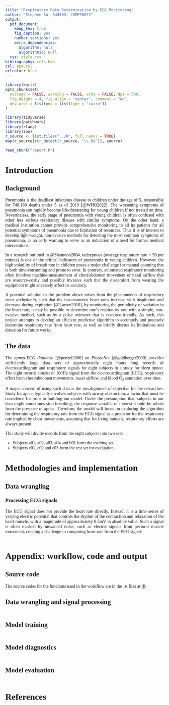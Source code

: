 ```yaml
---
title: "Respiratory Rate Determination by ECG Monitoring"
author: "Stephen Su, 844503, COMP90072"
output:
  pdf_document:
    keep_tex: true
    fig_caption: yes
    number_sections: yes
    extra_dependencies:
      algorithm: null
      algorithmic: null
  css: style.css
bibliography: refs.bib
csl: apa.csl
urlcolor: blue
---
```


<style type="text/css">

body {
  font-family: serif;
  text-align: justify;
}

</style>

```r
library(knitr)
opts_chunk$set(
  message = FALSE, warning = FALSE, echo = FALSE, dpi = 500,
  fig.height = 4, fig.align = "center", comment = "#>",
  dev.args = list(png = list(type = "cairo"))
)
```

```r
library(tidyverse)
library(patchwork)
library(rlang)
library(zoo)
r_source <- list.files("../R", full.names = TRUE)
map(r_source[str_detect(r_source, "\\.R$")], source)
```

```r
read_chunk("report.R")
```

# Introduction

## Background

Pneumonia is the deadliest infectious disease to children under the age of 5, responsible for 740,180 deaths under 5 as of 2019 [@WHO2022]. The worsening symptoms of pneumonia can rapidly become life-threatening for young children if not treated on time. Nevertheless, the early stage of pneumonia with young children is often confused with other less serious respiratory disease with similar symptoms. On the other hand, a medical institution cannot provide comprehensive monitoring to all its patients for all potential symptoms of pneumonia due to limitation of resources. Thus it is of interest to develop light-weight, non-evasive methods for detecting the most common symptoms of pneumonia, as an early warning to serve as an indication of a need for further medical interventions.

In a research outlined in @Shamoon2004, tachypnoea (average respiratory rate > 50 per minute) is one of the critical indicators of pneumonia in young children. However, the high volatility of breath rate in children poses a major challenge for manual counting that is both time-consuming and prone to error. In contrary, automated respiratory monitoring often involves machine-measurement of chest/abdomen movement or nasal airflow that are resource-costly and possibly invasive such that the discomfort from wearing the equipment might adversely affect its accuracy.

A potential solution to the problem above arises from the phenomenon of *respiratory sinus arrhythmia*, such that the instantaneous heart rates increase with inspiration and decrease during expiration [@Larsen2010], by monitoring the periodicity of variation in the heart rate, it may be possible to determine one's respiratory rate with a simple, non-evasive method, such as by a pulse oximeter that is resource-friendly. As such, this project attempts to develop an efficient *predictive* algorithm to accurately and precisely determine respiratory rate from heart rate, as well as briefly discuss its limitations and direction for future works.

## The data

The *apnea-ECG database* [@penzel2000] on *PhysioNet* [@goldberger2000] provides sufficiently large data sets of approximately eight hours long records of electrocardiogram and respiratory signals for eight subjects in a study for *sleep apnea*. The eight records consist of 100Hz signal from the electrocardiogram (ECG), respiratory effort from chest/abdomen movements, nasal airflow, and blood O$_2$ saturation over time.

A major concern of using such data is the misalignment of objective for the researches. Study for apnea typically involves subjects with airway obstruction, a factor that must be considered for prior to building our model. Under the presumption that, subjects in our data might sometimes stop breathing, the response variable of interest should be robust from the presence of apnea. Therefore, the model will focus on exploring the algorithm for determining the respiratory rate from the ECG signal as a predictor for the respiratory rate implied by chest movements, assuming that for living humans, respiratory efforts are always present.

This study will divide records from the eight subjects into two sets:

  - Subjects a01, a02, a03, a04 and b01 form the *training set*.
  - Subjects c01, c02 and c03 form the *test set* for evaluation.

\newpage

# Methodologies and implementation

## Data wrangling

### Processing ECG signals

The ECG signal does not provide the heart rate directly. Instead, it is a time series of varying electric potential that controls the rhythm of the contraction and relaxation of the heart muscle, with a magnitude of approximately 0.5mV in absolute value. Such a signal is often masked by unwanted noise, such as electric signals from pectoral muscle movement, creating a challenge in computing heart rate from the ECG signal.

```r
```

\begin{algorithm}
\caption{5-20Hz band-pass filter with fast Fourier transform}
\begin{algorithmic}[1]
\STATE Take $\mathbf{x} \in \mathbb{R}^n$ as the 100-Hz input
\STATE Obtain $\mathbf{y}$ by fast Fourier transform on $\mathbf{x}$
\FOR{$t = 1, ..., n$}
\STATE $y_t \leftarrow \sum_{k = 1}^n{x_k}\text{exp}(-2\pi i(k - 1)(t - 1) / n)$
\ENDFOR
\STATE Zero corresponding (Nyquist) frequency bins for 0-5, 20-50Hz
\FOR{$t = 1, ..., n \land (t \in (0.2n, 0.8n) \lor t > 0.95n \lor t < 0.05n)$}
\STATE $y_t \leftarrow 0 + 0i$
\ENDFOR
\STATE Obtain $\mathbf{z}$ by normalised inverse fast Fourier transform on $\mathbf{y}$
\FOR{$t = 1, ..., n$}
\STATE $z_t \leftarrow \sum_{k = 1}^n{y_k}\text{exp}(2\pi i(k - 1)(t - 1) / n) / n$
\ENDFOR
\RETURN $\text{Re}(\mathbf{z}) \in \mathbb{R}^n$ as the 100-Hz output
\end{algorithmic}
\end{algorithm}

\begin{algorithm}
\caption{R peak timestamping with phase correction}
\begin{algorithmic}[1]
\STATE Take the original $\mathbf{x} \in \mathbb{R}^n$ and the filtered $\mathbf{z} \in \mathbb{R}^n$ as the 100-Hz inputs
\STATE Set moving threshold $\mathbf{b}$ as half of rolling maximum
\STATE $(b_t | t = 1, ..., 100) \leftarrow (+\infty)_{\times 100}$
\FOR{$t = 101, ..., n$}
\STATE $b_t \leftarrow \frac{1}{2}\text{max}\{z_{t - 100}, ..., z_t\}$
\ENDFOR
\STATE Create thresholding indicator $\boldsymbol{\iota^{(1)}}$
\FOR{$t = 1, ..., n$}
\STATE $\iota^{(1)}_t \leftarrow I(z_t > \text{max}\{b_t, F^{-1}_{Z}(0.95)\})$
\ENDFOR
\STATE Create concave-peak indicator $\boldsymbol{\iota^{(2)}}$
\FOR{$t = 1, n$}
\STATE $\iota^{(2)}_t \leftarrow 0$
\ENDFOR
\FOR{$t = 2, ..., n - 1$}
\STATE $\iota^{(2)}_t \leftarrow I[I(z_{t + 1} - z_t > 0) - I(z_t - z_{t - 1} > 0) = -1]$
\ENDFOR
\STATE Preliminary timestamps for R peak $\mathbf{p} \leftarrow (t = 1, ..., n | \iota^{(1)}_t \land \iota^{(2)}_t \text{ is True})$
\STATE Remove abnormal timestamps in $\mathbf{p}$ with R-R intervals of < 300ms
\STATE Correct phase-shifts caused by fast Fourier transform
\FOR{$t \in \{\mathbf{p}\}$}
\STATE $p | p = t \leftarrow \text{argmax}_{i = t - 4, ..., t, ..., t + 4} x_i$
\ENDFOR
\RETURN $\mathbf{p}$ the timestamps of the R peak
\end{algorithmic}
\end{algorithm}

\begin{algorithm}
\caption{Deriving instantaneous heart rates from R peak timestamps}
\begin{algorithmic}[1]
\STATE Take $\mathbf{p}$ the timestamps of the R peak as the input, and $\nu$ as an argument for the frequency unit of $\mathbf{p}$
\STATE $m \leftarrow \text{dim}(\mathbf{p})$ dimension of $\mathbf{p}$
\STATE Compute the R-R intervals $\mathbf{d}$
\STATE $(d_t | t = 1, ..., p_1) \leftarrow (\text{NA})_{\times p_1}$
\STATE $(d_t | t = p_1 + 1, ..., p_{m}) \leftarrow ((p_2 - p_1)_{\times (p_2 - p_1)}, (p_3 - p_2)_{\times (p_3 - p_2)}, ..., (p_{m} - p_{m - 1})_{\times (p_{m} - p_{m - 1})})^\top$
\STATE Convert R-R intervals into heart rates per minute $\mathbf{h}$
\STATE $\mathbf{h} \leftarrow 60 \cdot \nu / \mathbf{d}$
\RETURN $\mathbf{h}$ the heart rates per minute at frequency $\nu$
\end{algorithmic}
\end{algorithm}

\begin{algorithm}
\caption{Smoothing spline crossing for counting cycles of nonstationary pseudosinusoidal oscillations, for varying heart rates/chest movements}
\begin{algorithmic}[1]
\STATE Take a time series vector $\mathbf{a}$ at any frequency, and the optional argument $\lambda$ the regularisation parameter
\STATE $\mathbf{t} \leftarrow (1, ..., \text{dim}(\mathbf{a}))^\top$ as the indexing vector
\STATE Construct B-spline bases $\mathbf{B}$ derived from natural cubic spline bases about all possible knots of $\mathbf{t}$
\STATE Penalty matrix $\boldsymbol{\Omega} \leftarrow \{\omega_{jk} = \int_T {B_j^{''}(s)B_k^{''}(s)}ds | B_j(t_i) = (\mathbf{B})_{ij}\}$
\IF{argument $\lambda$ is missing}
\STATE $\lambda \leftarrow \text{argmin}_{\lambda > 0} (1 - \text{tr}(\mathbf{B}(\mathbf{B}^\top\mathbf{B} + \lambda\boldsymbol{\Omega})^{-1}\mathbf{B}^\top) / \text{dim}(\mathbf{a}))^{-2}||(\mathbf{I} - \mathbf{B}(\mathbf{B}^\top\mathbf{B} + \lambda\boldsymbol{\Omega})^{-1}\mathbf{B}^\top)\mathbf{a}||^2$
\ENDIF
\STATE $\mathbf{\hat{a}} \leftarrow \mathbf{B}(\mathbf{B}^\top\mathbf{B} + \lambda\boldsymbol{\Omega})^{-1}\mathbf{B}^\top\mathbf{a}$
\STATE Count the number of times the curves $(\mathbf{t}, \mathbf{a})$ and $(\mathbf{t}, \mathbf{\hat{a}})$ cross (equivalent to zero-crossing for $(\mathbf{t}, \mathbf{a} - \mathbf{\hat{a}})$)
\RETURN half of the count obtained above as the approximated cycles
\end{algorithmic}
\end{algorithm}

\begin{algorithm}
\caption{Deriving breath rate from heart rate based on chest movements}
\begin{algorithmic}[1]
\STATE Take $\mathbf{h}$ the heart rates per minute and $\mathbf{c}$ the chest movements signal (either at 100Hz or down-sampled) where both time series have aligned indices and identical frequency; and optional argument $\lambda_\text{opt}$ (only in model evaluation with test data)
\STATE For both $\mathbf{h}$ and $\mathbf{c}$, remove elements of index where $c_t = \text{NA}$
\FOR{each record of all the subjects}
\STATE Partition each of $\mathbf{h}$ and $\mathbf{c}$ into segments of 60-second data
\ENDFOR
\STATE Drop the remainder (last segment), which is less than 60 seconds
\IF{$\mathbf{h}$ and $\mathbf{c}$ for more than one subject is input}
\STATE Bind $\mathbf{h}$ and $\mathbf{c}$ of all subjects together
\ENDIF
\FOR{each 60-second segment of $\mathbf{c}$}
\STATE Pass each minute of $\mathbf{c}$ into Algorithm 4 (the smoothing spline crossing, without specifying $\lambda$) to compute the true rate of breath based on chest movements, and output $\rightarrow \mathbf{r}$
\ENDFOR
\IF{argument $\lambda_\text{opt}$ is missing}
\STATE $\lambda_\text{opt} \leftarrow \text{argmin}_{\lambda > 0} ||\mathbf{r} - \hat{f}(\mathbf{h}; \lambda)||^2$ where $\hat{f}$ is the Algorithm 4: applied on each minute of $\mathbf{h}$ given $\lambda$
\ENDIF
\STATE $\hat{\lambda}_\text{opt} \leftarrow \lambda_\text{opt}$: if its value is obtained by Step 14 $\hat{\lambda}_\text{opt}$ is the estimate of $\lambda_\text{opt}$ derived from the training data; otherwise, if $\lambda_\text{opt}$ is passed as an argument, then the purpose of this algorithm is model testing
\FOR{each 60-second segment of $\mathbf{h}$}
\STATE Pass each minute of $\mathbf{h}$ into Algorithm 4 (with argument of $\lambda = \hat{\lambda}_\text{opt}$) to compute the derived rate of breath from heart rate, and output $\rightarrow \mathbf{\hat{r}}$ which is the model's estimate of $\mathbf{r}$: the chest rate of breath
\ENDFOR
\RETURN data matrix $(\mathbf{r}, \mathbf{\hat{r}})$, a bi-variate time series (minutely), $\mathbf{r} :=$ "count of breaths by chest movements (observations)" and $\mathbf{\hat{r}} :=$ "number of breaths derived by cardio-activities of that minute (fitted values)", and most importantly $\hat{\lambda}_\text{opt}$ the trained parameter for our final model!
\end{algorithmic}
\end{algorithm}

\newpage

# Appendix: workflow, code and output

## Source code

The source codes for the functions used in the workflow are in the `.R` files at [/R](https://github.com/szmsu2011/comp90072/blob/main/R).

## Data wrangling and signal processing

```r
```

## Model training

```r
```

## Model diagnostics

```r
```

## Model evaluation

```r
```

\newpage

# References
